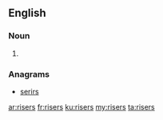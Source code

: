 ==English==

===Noun===
{{head|en|noun plural form}}

# {{plural of|riser|lang=en}}

===Anagrams===
* [[serirs#English|serirs]]

[[ar:risers]]
[[fr:risers]]
[[ku:risers]]
[[my:risers]]
[[ta:risers]]